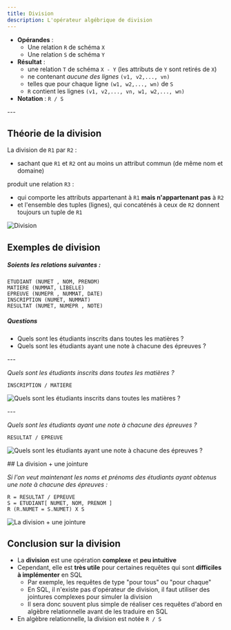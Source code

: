 ```yaml
---
title: Division
description: L'opérateur algébrique de division
---
```



<Slide title="La division">

* **Opérandes** :
    * Une relation `R` de schéma `X`
    * Une relation `S` de schéma `Y`
* **Résultat** : 
    * une relation `T` de schéma `X - Y` (les attributs de `Y` sont retirés de `X`) 
    * ne contenant _aucune des lignes_ `(v1, v2,..., vn)`
    * telles que pour chaque ligne `(w1, w2,..., wn)` de `S`
    * `R` contient les lignes `(v1, v2,..., vn, w1, w2,..., wn)`
* **Notation** : `R / S`

</Slide>
---
<Slide title="La division">

## Théorie de la division

La division de `R1` par `R2` :

* sachant que `R1` et `R2` ont au moins un attribut commun (de même nom et domaine)

produit une relation `R3` : 
* qui comporte les attributs appartenant à `R1` **mais n'appartenant pas** à `R2`
* et l'ensemble des tuples (lignes), qui concaténés à ceux de `R2` donnent toujours un tuple de `R1`

![Division](05-division-01.png)

</Slide>

## Exemples de division

<Slide title="Exemples de requêtes de division">

##### Soients les relations suivantes :

```
ETUDIANT (NUMET , NOM, PRENOM)
MATIERE (NUMMAT, LIBELLE)
EPREUVE (NUMEPR , NUMMAT, DATE)
INSCRIPTION (NUMET, NUMMAT)
RESULTAT (NUMET, NUMEPR , NOTE)
```

##### Questions

* Quels sont les étudiants inscrits dans toutes les matières ?
* Quels sont les étudiants ayant une note à chacune des épreuves ?

</Slide>
---
<Slide title="Exemples de requêtes de division">

_Quels sont les étudiants inscrits dans toutes les matières ?_

```
INSCRIPTION / MATIERE
```

![Quels sont les étudiants inscrits dans toutes les matières ?](05-division-02.png)

</Slide>
---
<Slide title="Exemples de requêtes de division">

_Quels sont les étudiants ayant une note à chacune des épreuves ?_

```
RESULTAT / EPREUVE
```

![Quels sont les étudiants ayant une note à chacune des épreuves ?](05-division-03.png)

</Slide>
## La division + une jointure
<Slide title="La division + une jointure">

_Si l'on veut maintenant les noms et prénoms des étudiants ayant obtenus une note à chacune des épreuves :_

```
R = RESULTAT / EPREUVE
S = ETUDIANT[ NUMET, NOM, PRENOM ]
R (R.NUMET = S.NUMET) X S
```

![La division + une jointure](05-division-04.png)

</Slide>

## Conclusion sur la division
<Slide title="Conclusion sur la division">

* La **division** est une opération **complexe** et **peu intuitive**
* Cependant, elle est **très utile** pour certaines requêtes qui sont **difficiles à implémenter** en SQL
    * Par exemple, les requêtes de type "pour tous" ou "pour chaque"
    * En SQL, il n'existe pas d'opérateur de division, il faut utiliser des jointures complexes pour simuler la division
    * Il sera donc souvent plus simple de réaliser ces requêtes d'abord en algèbre relationnelle avant de les traduire en SQL
* En algèbre relationnelle, la division est notée `R / S`

</Slide>
